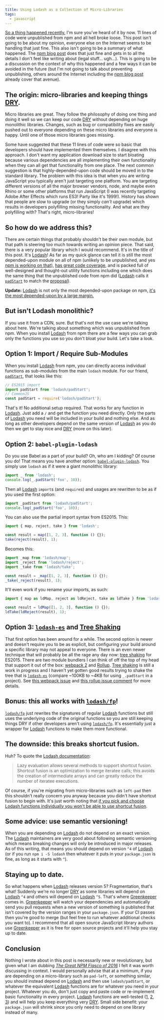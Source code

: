 ```yaml
---
title: Using Lodash as a Collection of Micro-Libraries
tags:
  - javascript
---
```


[So a thing happened recently.][npm blog post] I'm sure you've heard of it by
now. 11 lines of code were unpublished from npm and all hell broke loose. This
post isn't going to be about my opinion, everyone else on the Internet seems to
be handling that just fine. This also isn't going to be a summary of what
happened. The [npm blog post] does that just fine and gets in to all the details
I don't feel like writing about (legal stuff... ugh...). This is going to be a
discussion on the context of why this happened and a few ways it can be avoided
in the future (but I'm not going to talk about preventing unpublishing, others
around the Internet including the [npm blog post] already cover that avenue).

## The origin: micro-libraries and keeping things [DRY].

Micro libraries are great. They follow the philosophy of doing one thing and
doing it well so we can keep our code [DRY] without depending on huge monolithic
libraries. Changes, such as bug or compatibility fixes are easily pushed out to
everyone depending on these micro libraries and everyone is happy. Until one of
those micro libraries goes missing.

Some have suggested that these 11 lines of code were so basic that developers
should have implemented them themselves. I disagree with this approach. I don't
want my application download size to start bloating because various dependencies
are all implementing their own functionality when they can all get that
functionality from one place. The next common suggestion is that
highly-depended-upon code should be moved in to the standard library. The
problem with this idea is that when you are writing JavaScript you typically
aren't just targeting one platform. You are targeting different versions of all
the major browser vendors, node, and maybe even Rhino or some other platforms
that run JavaScript (I was recently targeting Adobe After Effects which runs
ES3! Party like it's 1999!). History has shown that people are slow to upgrade
(or they simply _can't_ upgrade) which results in developers polyfilling missing
functionality. And what are they polyfilling with? That's right,
micro-libraries!

## So how do we address this?

There are certain things that probably shouldn't be their own module, but that
path is steering too much towards writing an opinion piece. That said, there is
a very popular library which I would recommend. It's in the title of this post.
It's [Lodash]! As far as my quick glance can tell it is still the most
depended-upon module on all of npm (unlikely to be unpublished, and yes [npm is
working on that][npm blog post]), [has great code coverage][t3], and is packed
full of well-designed and thought-out utility functions including one which does
the same thing that the unpublished code from npm did ([Lodash] calls it
[`padStart`] to match the [proposal]).

**Update:** [Lodash] is not only the most depended-upon package on npm, [it's
the most depended-upon by a large margin.][npmrank]

## But isn't Lodash monolithic?

If you use it from a CDN, sure. But that's not the use case we're talking about
here. We're talking about something which was unpublished from npm. When you
install [Lodash] from npm there are a few ways you can grab only the functions
you use so you don't bloat your build. Let's take a look.

## Option 1: Import / Require Sub-Modules

When you install [Lodash] from npm, you can directly access individual functions
as sub-modules from the main `lodash` module. For our friend, [`padStart`], that
looks like this:

```js
// ES2015 import
import padStart from 'lodash/padStart';
// CommonJS
const padStart = require('lodash/padStart');
```

That's it! No additional setup required. That works for any function in
[Lodash]. Just add a `/` and get the function you need directly. Only the parts
of [Lodash] you need will be included in your build and nothing else. And as
long as other developers depend on the same version of [Lodash] as you do then
we get to stay nice and [DRY] (more on this later).

## Option 2: `babel-plugin-lodash`

Do you use Babel as a part of your build? Oh, who am I kidding? Of course you
do! That means you have another option: [`babel-plugin-lodash`]. You simply use
`lodash` as if it were a giant monolithic library:

```js
import _ from 'lodash';
console.log(_.padStart('foo', 10));
```

Then all [Lodash] `import`s (and `require`s) and usages are rewritten to be as
if you used the first option:

```js
import _padStart from 'lodash/padStart';
console.log(_padStart('foo', 10));
```

You can also use the partial import syntax from ES2015. This:

```js
import { map, reject, take } from 'lodash';

const result = map([1, 2, 3], function () {});
take(reject(result), 1);
```

Becomes this:

```js
import _map from 'lodash/map';
import _reject from 'lodash/reject';
import _take from 'lodash/take';

const result = _map([1, 2, 3], function () {});
_take(_reject(result), 1);
```

It'll even work if you rename your imports, as such:

```js
import { map as ldMap, reject as ldReject, take as ldTake } from 'lodash';

const result = ldMap([1, 2, 3], function () {});
ldTake(ldReject(result), 1);
```

## Option 3: [`lodash-es`] and [Tree Shaking]

That first option has been around for a while. The second option is newer and
doesn't require you to be as explicit, but configuring your build around a
specific library may not appeal to everyone. There is an even newer technique
that will probably be all the rage any day now: [tree shaking] for ES2015. There
are two module bundlers I can think of off the top of my head that support it
out of the box: [webpack 2][webpack] and [Rollup]. [Tree shaking] is still a
work in progress and I haven't yet gotten good results trying to shake the tree
that is [`lodash-es`] (compare ~100KB to ~4KB for using `_.padStart` in a
project). See [this webpack issue][shaking-webpack] and [this rollup issue
comment][shaking-rollup] for more details.

## Bonus: this all works with [`lodash/fp`]!

[`lodash/fp`] just rewrites the signatures of regular [Lodash] functions but
still uses the underlying code of the original functions so you are still
keeping things DRY if other developers aren't using [`lodash/fp`]. It's
essentially just a wrapper for [Lodash] functions to make them more functional.

## The downside: this breaks shortcut fusion.

Huh? To quote the [Lodash documentation][shortcut fusion]:

> Lazy evaluation allows several methods to support shortcut fusion. Shortcut
> fusion is an optimization to merge iteratee calls; this avoids the creation of
> intermediate arrays and can greatly reduce the number of iteratee executions.

Of course, if you're migrating from micro-libraries such as `left-pad` then this
shouldn't really concern you anyway because you didn't have shortcut fusion to
begin with. It's just worth noting that [if you pick and choose Lodash functions
individually you won't be able to use shortcut fusion][ld-issue].

## Some advice: use semantic versioning!

When you are depending on [Lodash] do not depend on an exact version. The
[Lodash] maintainers are very good about following semantic versioning which
means breaking changes will only be introduced in major releases. As of this
writing, that means you should depend on version `^4` of [Lodash] (or if you run
`npm i -S lodash` then whatever it puts in your `package.json` is fine, as long
as it starts with `^`).

## Staying up to date.

So what happens when [Lodash] releases version 5? Fragmentation, that's what!
Suddenly we're no longer [DRY] as some libraries will depend on [Lodash] `^4`
and others will depend on [Lodash] `^5`. That's where [Greenkeeper] comes in.
[Greenkeeper] will watch your dependencies and automatically send you pull
requests when a new version of something is published that isn't covered by the
version ranges in your `package.json`. If your CI passes then you're good to
merge (but feel free to run whatever additional checks you want to). I recommend
that all open source JavaScript library authors use [Greenkeeper] as it is
free for open source projects and it'll help you stay up to date.

## Conclusion

Nothing I wrote about in this post is necessarily new or revolutionary, but
given what I am dubbing _[The Great NPM Fiasco of 2016][npm blog post]_ I felt
it was worth discussing in context. I would personally advise that at a minimum,
if you are depending on a micro-library such as `pad-left`, or something
similar, you should instead depend on [Lodash] and then use `lodash/padStart`,
or whatever the equivalent [Lodash] functions are for whatever you need in your
project. Whatever you do, don't just copy and paste code or re-implement basic
functionality in every project. [Lodash] functions are well-tested ([1][t1],
[2][t2], [3][t3]) and will help you keep everything very [DRY]. Small side
benefit: your `package.json` will shrink since you only need to depend on one
library instead of many.

[`babel-plugin-lodash`]: https://github.com/lodash/babel-plugin-lodash 'Use Lodash as a monolithic library without worrying about bundling unused parts.'
[`es2015-native-modules`]: https://github.com/araphel/babel-preset-es2015-native-modules 'babel-preset-es2015-native-modules'
[`lodash-es`]: https://www.npmjs.com/package/lodash-es 'Lodash Exported as ES Modules'
[`lodash/fp`]: https://github.com/lodash/lodash/wiki/FP-Guide 'lodash/fp'
[`padstart`]: https://lodash.com/docs#padStart '_.padStart'
[`provideplugin`]: https://github.com/webpack/docs/wiki/list-of-plugins#provideplugin 'webpack ProvidePlugin'
[dry]: https://en.wikipedia.org/wiki/Don%27t_repeat_yourself "Don't Repeat Yourself"
[greenkeeper]: https://greenkeeper.io/ 'Greenkeeper: Your software, up-to-date, all the time.'
[ld-issue]: https://github.com/lodash/lodash/issues/1426 'Cherry-Picking and Shortcut Fusion'
[lodash]: https://lodash.com/ 'Lodash: A modern JavaScript utility library delivering modularity, performance, & extras.'
[npm blog post]: http://blog.npmjs.org/post/141577284765/kik-left-pad-and-npm 'kik, left-pad, and npm'
[npmrank]: https://gist.github.com/anvaka/8e8fa57c7ee1350e3491#file-01-most-dependent-upon-md 'Top 1000 most depended-upon packages'
[proposal]: https://github.com/tc39/proposal-string-pad-start-end 'String.prototype.padStart / String.prototype.padEnd'
[rollup]: http://rollupjs.org/ 'Next-generation ES6 module bundler'
[shaking-rollup]: https://github.com/rollup/rollup/issues/45#issuecomment-151160765 'Tree Shaking Results for Rollup'
[shaking-webpack]: https://github.com/webpack/webpack/issues/1750 'Tree Shaking Results for webpack'
[shortcut fusion]: https://lodash.com/docs#_ 'Lodash Shortcut Fusion'
[t1]: https://travis-ci.org/lodash/ 'Lodash CI'
[t2]: https://saucelabs.com/u/lodash 'Lodash Cross-Browser Tests'
[t3]: https://codecov.io/github/lodash 'Lodash Code Coverage'
[tree shaking]: http://www.2ality.com/2015/12/webpack-tree-shaking.html 'Tree-shaking with webpack 2 and Babel 6'
[webpack]: http://webpack.github.io/ 'webpack module bundler'
